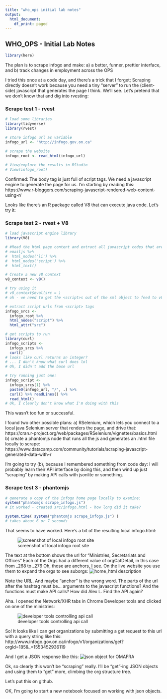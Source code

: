 ---
title: "who_ops initial lab notes"
output:
  html_document:
    df_print: paged
---


## WHO_OPS - Initial Lab Notes

```{r}
library(here)
```

The plan is to scrape infogo and make:
a) a better, funner, prettier interface, and
b) track changes in employment across the OPS

I tried this once at a code day, and there's a trick that I forget; 
Scraping directly doesn't work because you need a tiny "server" to run the (client-side) javascript that generates the page I think.
We'll see. 
Let's pretend that we don't know that and dig into rvesting:

### Scrape test 1 - rvest

```{r scrape test 1}
# load some libraries
library(tidyverse)
library(rvest)

# store infogo url as variable
infogo_url <- "http://infogo.gov.on.ca"
  
# scrape the website
infogo_root <- read_html(infogo_url)

# View/explore the results in RStudio
# View(infogo_root)
```

Confirmed: The body tag is just full of script tags.
We need a javascript engine to generate the page for us.
I'm starting by reading this:
https://www.r-bloggers.com/scraping-javascript-rendered-web-content-using-r/

Looks like there's an R package called V8 that can execute java code.
Let's try it:

### Scrape test 2 - rvest + V8

```{r}
# load javascript engine library 
library(V8)

# #Read the html page content and extract all javascript codes that are inside a list
# emailjs %>% 
#  html_nodes('li') %>% 
#  html_nodes('script') %>% 
#  html_text()

# Create a new v8 context
v8_context <- v8()

# try using it
# v8_context$eval(src = )
# oh - we need to get the <script>s out of the xml object to feed to v8::eval

# extract script urls from <script> tags
infogo_srcs <-
  infogo_root %>%
  html_nodes("script") %>%
  html_attr("src")

# get scripts to run
library(curl)
infogo_scripts <-
  infogo_srcs %>%
  curl()  
# looks like curl returns an integer?
# ... I don't know what curl does lol 
# Oh, I didn't add the base url

# try running just one:
infogo_script <-
  infogo_srcs[1] %>%
  paste0(infogo_url, "/", .) %>%
  curl() %>% readLines() %>%
  read_html()
# Ok, I clearly don't know what I'm doing with this
```

This wasn't too fun or successful.

I found two other possible plans:
a) RSelenium, which lets you connect to a local java Selenium server that renders the page, and drive that:
https://cran.r-project.org/web/packages/RSelenium/vignettes/basics.html
b) create a phantomjs node that runs all the js and generates an .html file locally to scrape:
https://www.datacamp.com/community/tutorials/scraping-javascript-generated-data-with-r

I'm going to try (b), because I remembered something from code day:
I will probably learn their API interface by doing this, and then wind up just "scraping" by making API calls with jsonlite or something.

### Scrape test 3 - phantomjs

```{r phantomjs test}
# generate a copy of the infogo home page locally to examine:
system("phantomjs scrape_infogo.js")
# it worked - created src/infogo.html - how long did it take?

system.time( system("phantomjs scrape_infogo.js") )
# takes about 6 or 7 seconds
```

That seems to have worked. 
Here's a bit of the resulting local infogo.html:

![screenshot of local infogo root site](../img/orgCatDetail.png)

The text at the bottom shows the url for "Ministries, Secretariats and Offices"
Each of the Orgs had a different value of orgCatDetail, in this case from _268 to _276
Oh, those are anchors, I see. 
On the live website you use them to expand the orgs to see suborgs:
![home_html description](../img/home_html.png)

Note the URL.
And maybe "anchor" is the wrong word.
The parts of the url after the hashtag must be...
arguments to the javascript functions? 
And the functions must make API calls?
How did Alex L. Find the API again?

Aha. 
I opened the Network/XHR tabs in Chrome Developer tools and clicked on one of the ministries:

![developer tools controlling api call](../img/get_request.png)

So! 
It looks like I can get organizations by submitting a get request to this url with a query string like this:
http://www.infogo.gov.on.ca/infogo/v1/organizations/get?orgId=185&_=1553452936119

And I get a JSON response like this:
![json object for OMAFRA](../img/org_json.png)

Ok, so clearly this won't be "scraping" really.
I'll be "get"-ing JSON objects and using them to "get" more, climbing the org structure tree. 

Let's put this on github.

OK, I'm going to start a new notebook focused on working with json objects.
